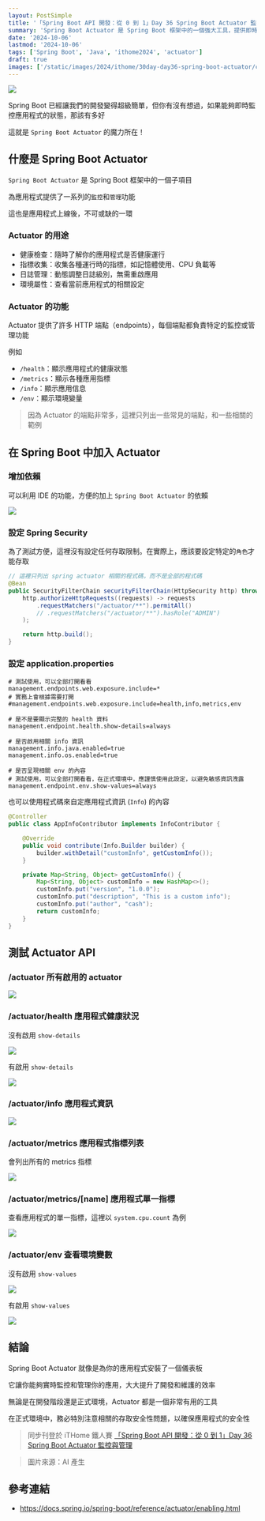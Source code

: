 ```yaml
---
layout: PostSimple
title: '「Spring Boot API 開發：從 0 到 1」Day 36 Spring Boot Actuator 監控與管理'
summary: 'Spring Boot Actuator 是 Spring Boot 框架中的一個強大工具，提供即時監控和管理應用程式的多種功能。本文介紹了 Actuator 的用途，如健康檢查、指標收集、日誌管理和環境屬性查看。加入 Actuator 只需簡單設置依賴和配置檔案，並可利用 Spring Security 設定存取權限。本文還展示了如何自定義應用資訊及測試 Actuator API。Actuator 為開發和維護帶來極大便利，但在正式環境中需注意安全設定'
date: '2024-10-06'
lastmod: '2024-10-06'
tags: ['Spring Boot', 'Java', 'ithome2024', 'actuator']
draft: true
images: ['/static/images/2024/ithome/30day-day36-spring-boot-actuator/cover.webp']
---
```


![](/static/images/2024/ithome/30day-day36-spring-boot-actuator/cover.webp)

Spring Boot 已經讓我們的開發變得超級簡單，但你有沒有想過，如果能夠即時監控應用程式的狀態，那該有多好

這就是 `Spring Boot Actuator` 的魔力所在！

## 什麼是 Spring Boot Actuator

`Spring Boot Actuator` 是 Spring Boot 框架中的一個子項目

為應用程式提供了一系列的`監控`和`管理`功能

這也是應用程式上線後，不可或缺的一環

### Actuator 的用途

- 健康檢查：隨時了解你的應用程式是否健康運行
- 指標收集：收集各種運行時的指標，如記憶體使用、CPU 負載等
- 日誌管理：動態調整日誌級別，無需重啟應用
- 環境屬性：查看當前應用程式的相關設定

### Actuator 的功能

Actuator 提供了許多 HTTP 端點（endpoints），每個端點都負責特定的監控或管理功能

例如

- `/health`：顯示應用程式的健康狀態
- `/metrics`：顯示各種應用指標
- `/info`：顯示應用信息
- `/env`：顯示環境變量

> 因為 Actuator 的端點非常多，這裡只列出一些常見的端點，和一些相關的範例

## 在 Spring Boot 中加入 Actuator

### 增加依賴

可以利用 IDE 的功能，方便的加上 `Spring Boot Actuator` 的依賴

![](/static/images/2024/ithome/30day-day36-spring-boot-actuator/01.webp)

### 設定 Spring Security

為了測試方便，這裡沒有設定任何存取限制。在實際上，應該要設定特定的`角色`才能存取

```java
// 這裡只列出 spring actuator 相關的程式碼，而不是全部的程式碼
@Bean
public SecurityFilterChain securityFilterChain(HttpSecurity http) throws Exception {
    http.authorizeHttpRequests((requests) -> requests
        .requestMatchers("/actuator/**").permitAll()
        // .requestMatchers("/actuator/**").hasRole("ADMIN")
    );

    return http.build();
}
```

### 設定 application.properties

```properties
# 測試使用，可以全部打開看看
management.endpoints.web.exposure.include=*
# 實務上會根據需要打開
#management.endpoints.web.exposure.include=health,info,metrics,env

# 是不是要顯示完整的 health 資料
management.endpoint.health.show-details=always

# 是否啟用相關 info 資訊
management.info.java.enabled=true
management.info.os.enabled=true

# 是否呈現相關 env 的內容
# 測試使用，可以全部打開看看，在正式環境中，應謹慎使用此設定，以避免敏感資訊洩露
management.endpoint.env.show-values=always
```

也可以使用程式碼來自定應用程式資訊 (`Info`) 的內容

```java
@Controller
public class AppInfoContributor implements InfoContributor {

    @Override
    public void contribute(Info.Builder builder) {
        builder.withDetail("customInfo", getCustomInfo());
    }

    private Map<String, Object> getCustomInfo() {
        Map<String, Object> customInfo = new HashMap<>();
        customInfo.put("version", "1.0.0");
        customInfo.put("description", "This is a custom info");
        customInfo.put("author", "cash");
        return customInfo;
    }
}
```

## 測試 Actuator API

### /actuator 所有啟用的 actuator

![](/static/images/2024/ithome/30day-day36-spring-boot-actuator/02.webp)

### /actuator/health 應用程式健康狀況

沒有啟用 `show-details`

![](/static/images/2024/ithome/30day-day36-spring-boot-actuator/03.webp)

有啟用 `show-details`

![](/static/images/2024/ithome/30day-day36-spring-boot-actuator/04.webp)

### /actuator/info 應用程式資訊

![](/static/images/2024/ithome/30day-day36-spring-boot-actuator/05.webp)

### /actuator/metrics 應用程式指標列表

會列出所有的 metrics 指標

![](/static/images/2024/ithome/30day-day36-spring-boot-actuator/06.webp)

### /actuator/metrics/[name] 應用程式單一指標

查看應用程式的單一指標，這裡以 `system.cpu.count` 為例

![](/static/images/2024/ithome/30day-day36-spring-boot-actuator/07.webp)

### /actuator/env 查看環境變數

沒有啟用 `show-values`

![](/static/images/2024/ithome/30day-day36-spring-boot-actuator/08.webp)

有啟用 `show-values`

![](/static/images/2024/ithome/30day-day36-spring-boot-actuator/09.webp)

## 結論 

Spring Boot Actuator 就像是為你的應用程式安裝了一個儀表板

它讓你能夠實時監控和管理你的應用，大大提升了開發和維護的效率

無論是在開發階段還是正式環境，Actuator 都是一個非常有用的工具

在正式環境中，務必特別注意相關的存取安全性問題，以確保應用程式的安全性

> 同步刊登於 iTHome 鐵人賽 [「Spring Boot API 開發：從 0 到 1」Day 36 Spring Boot Actuator 監控與管理]()

> 圖片來源：AI 產生

## 參考連結

- https://docs.spring.io/spring-boot/reference/actuator/enabling.html
